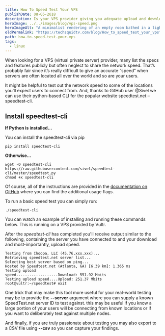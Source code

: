 ```yaml
---
title: How To Speed Test Your VPS
publishDate: 08-05-2018
description: Is your VPS provider giving you adequate upload and download speeds? Use the speedtest-cli package to run a speed test from the terminal and find out.
heroImage: ../../images/blog/vps-speed.png
heroImageAlt: "A minimalist rendering of an empty room bathed in a light purple glow. In the room are two rack-server units on the floor, stacked on top of each-other, while a single cable with a spiral glowing pattern exits from the back off to the right of the screen. Image created by TechSquidTV in Blender."
oldPermalink: "https://techsquidtv.com/blog/How_to_speed_test_your_vps"
path: how-to-speed-test-your-vps
tags:
  - linux
---
```



When looking for a VPS (virtual private server) provider, many list the specs and features publicly but often neglect to share the network speed. That’s probably fair since it’s really difficult to give an accurate “speed” when servers are often located all over the world and so are your users.

It might be helpful to test out the network speed to some of the locations you’ll expect users to connect from. And, thanks to GitHub user @Sivel we can use their python-based CLI for the popular website speedtest.net – speedtest-cli.

## Install speedtest-cli

**If Python is installed…**

You can install the speedtest-cli via pip

```shell
pip install speedtest-cli
```

**Otherwise...**

```shell
wget -O speedtest-cli https://raw.githubusercontent.com/sivel/speedtest-cli/master/speedtest.py
chmod +x speedtest-cli
```

Of course, all of the instructions are provided in the [documentation on GitHub](https://github.com/sivel/speedtest-cli#usage) where you can find the additional usage flags.

To run a basic speed test you can simply run:

```shell
./speedtest-cli
```

You can watch an example of installing and running these commands below. This is running on a VPS provided by Vultr.

<center>
<script id="asciicast-MoRw0B2uhdjXuBrTm7klfqgjL" src="https://asciinema.org/a/MoRw0B2uhdjXuBrTm7klfqgjL.js" async></script>
</center>

After the _speedtest-cli_ has completed you'll receive output similar to the following, containing the server you have connected to and your download and most-importantly, upload speed.

```shell
Testing from Choopa, LLC (45.76.xxx.xxx)...
Retrieving speedtest.net server list...
Selecting best server based on ping...
Hosted by Speedtest.net (Atlanta, GA) [6.39 km]: 1.365 ms
Testing upload
speed...................Download: 551.92 Mbits
Testing upload speed....Upload: 251.37 Mbits
root@vultr:~/speedtest# exit
```

One trick that may make this tool more useful for your real-world testing may be to provide the **--server** argument where you can supply a known SpeedTest.net server ID to test against. this may be useful if you know a large portion of your users will be connecting from known locations or if you want to deliberately test against multiple nodes.

And finally, if you are truly passionate about testing you may also export to a CSV file using **--csv** so you can capture your findings.

